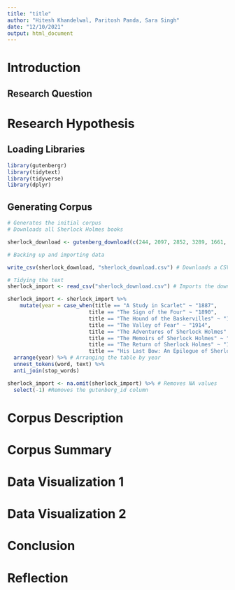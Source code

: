 ```yaml
---
title: "title"
author: "Hitesh Khandelwal, Paritosh Panda, Sara Singh"
date: "12/10/2021"
output: html_document
---
```


# Introduction

## Research Question

# Research Hypothesis

## Loading Libraries
```r
library(gutenbergr)
library(tidytext)
library(tidyverse)
library(dplyr)
```

## Generating Corpus
```r
# Generates the initial corpus
# Downloads all Sherlock Holmes books

sherlock_download <- gutenberg_download(c(244, 2097, 2852, 3289, 1661, 834, 108, 2350), mirror="https://gutenberg.pglaf.org/", meta_fields = c("title", "author"))
```

```r
# Backing up and importing data

write_csv(sherlock_download, "sherlock_download.csv") # Downloads a CSV file of the data to maintain a backup.
```

```r
# Tidying the text
sherlock_import <- read_csv("sherlock_download.csv") # Imports the downloaded CSV file

sherlock_import <- sherlock_import %>%
    mutate(year = case_when(title == "A Study in Scarlet" ~ "1887",
                          title == "The Sign of the Four" ~ "1890",
                          title == "The Hound of the Baskervilles" ~ "1901",
                          title == "The Valley of Fear" ~ "1914",
                          title == "The Adventures of Sherlock Holmes" ~ "1892",
                          title == "The Memoirs of Sherlock Holmes" ~ "1894",
                          title == "The Return of Sherlock Holmes" ~ "1905",
                          title == "His Last Bow: An Epilogue of Sherlock Holmes" ~ "1917")) %>% # Adds the corresponding years to each title
  arrange(year) %>% # Arranging the table by year
  unnest_tokens(word, text) %>%
  anti_join(stop_words)

sherlock_import <- na.omit(sherlock_import) %>% # Removes NA values
  select(-1) #Removes the gutenberg_id column
```

# Corpus Description

# Corpus Summary

# Data Visualization 1

# Data Visualization 2

# Conclusion

# Reflection
